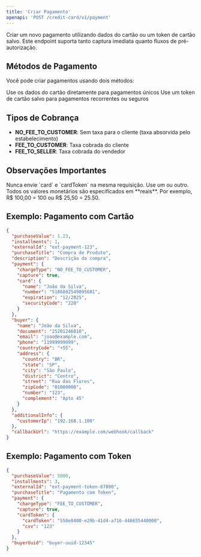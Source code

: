 ```yaml
---
title: 'Criar Pagamento'
openapi: 'POST /credit-card/v1/payment'
---
```


Criar um novo pagamento utilizando dados do cartão ou um token de cartão salvo. Este endpoint suporta tanto captura imediata quanto fluxos de pré-autorização.

## Métodos de Pagamento

Você pode criar pagamentos usando dois métodos:

<CardGroup cols={2}>
  <Card title="Pagamento Direto com Cartão" icon="credit-card">
    Use os dados do cartão diretamente para pagamentos únicos
  </Card>
  <Card title="Pagamento com Token" icon="shield">
    Use um token de cartão salvo para pagamentos recorrentes ou seguros
  </Card>
</CardGroup>

## Tipos de Cobrança

- **NO_FEE_TO_CUSTOMER**: Sem taxa para o cliente (taxa absorvida pelo estabelecimento)
- **FEE_TO_CUSTOMER**: Taxa cobrada do cliente
- **FEE_TO_SELLER**: Taxa cobrada do vendedor

## Observações Importantes

<Warning>
  Nunca envie `card` e `cardToken` na mesma requisição. Use um ou outro.
</Warning>

<Info>
  Todos os valores monetários são especificados em **reais**. Por exemplo, R$ 100,00 = 100 ou R$ 25,50 = 25.50.
</Info>

## Exemplo: Pagamento com Cartão

```json Exemplo de Requisição
{
  "purchaseValue": 1.23,
  "installments": 1,
  "externalId": "ext-payment-123",
  "purchaseTitle": "Compra de Produto",
  "description": "Descrição da compra",
  "payment": {
    "chargeType": "NO_FEE_TO_CUSTOMER",
    "capture": true,
    "card": {
      "name": "João da Silva",
      "number": "5186882549895601",
      "expiration": "12/2025",
      "securityCode": "220"
    }
  },
  "buyer": {
    "name": "João da Silva",
    "document": "25201246010",
    "email": "joao@example.com",
    "phone": "11999999999",
    "countryCode": "+55",
    "address": {
      "country": "BR",
      "state": "SP",
      "city": "São Paulo",
      "district": "Centro",
      "street": "Rua das Flores",
      "zipCode": "01000000",
      "number": "123",
      "complement": "Apto 45"
    }
  },
  "additionalInfo": {
    "customerIp": "192.168.1.100"
  },
  "callbackUrl": "https://example.com/webhook/callback"
}
```

## Exemplo: Pagamento com Token

```json Exemplo de Requisição
{
  "purchaseValue": 5000,
  "installments": 3,
  "externalId": "ext-payment-token-67890",
  "purchaseTitle": "Pagamento com Token",
  "payment": {
    "chargeType": "FEE_TO_CUSTOMER",
    "capture": true,
    "cardToken": {
      "cardToken": "550e8400-e29b-41d4-a716-446655440000",
      "cvv": "123"
    }
  },
  "buyerUuid": "buyer-uuid-12345"
}
```
